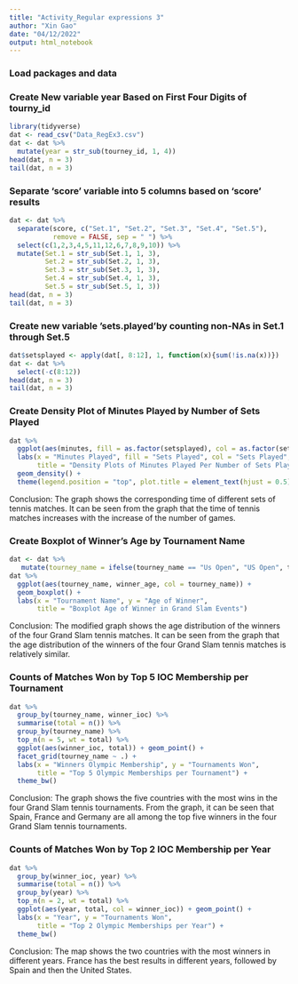 ```yaml
---
title: "Activity_Regular expressions 3"
author: "Xin Gao"
date: "04/12/2022"
output: html_notebook
---
```


### Load packages and data

### Create New variable year Based on First Four Digits of tourny_id

```r
library(tidyverse)
dat <- read_csv("Data_RegEx3.csv")
dat <- dat %>%
  mutate(year = str_sub(tourney_id, 1, 4))
head(dat, n = 3)
tail(dat, n = 3)
```

### Separate ‘score’ variable into 5 columns based on ‘score’ results

```r
dat <- dat %>%
  separate(score, c("Set.1", "Set.2", "Set.3", "Set.4", "Set.5"), 
           remove = FALSE, sep = " ") %>%
  select(c(1,2,3,4,5,11,12,6,7,8,9,10)) %>%
  mutate(Set.1 = str_sub(Set.1, 1, 3),
         Set.2 = str_sub(Set.2, 1, 3),
         Set.3 = str_sub(Set.3, 1, 3),
         Set.4 = str_sub(Set.4, 1, 3),
         Set.5 = str_sub(Set.5, 1, 3))
head(dat, n = 3)
tail(dat, n = 3)
```

### Create new variable ’sets.played’by counting non-NAs in Set.1 through Set.5

```r
dat$setsplayed <- apply(dat[, 8:12], 1, function(x){sum(!is.na(x))})
dat <- dat %>%
  select(-c(8:12))
head(dat, n = 3)
tail(dat, n = 3)
```

### Create Density Plot of Minutes Played by Number of Sets Played

```r
dat %>% 
  ggplot(aes(minutes, fill = as.factor(setsplayed), col = as.factor(setsplayed))) + 
  labs(x = "Minutes Played", fill = "Sets Played", col = "Sets Played",
       title = "Density Plots of Minutes Played Per Number of Sets Played") + 
  geom_density() + 
  theme(legend.position = "top", plot.title = element_text(hjust = 0.5))
```

Conclusion: The graph shows the corresponding time of different sets of tennis matches. It can be seen from the graph that the time of tennis matches increases with the increase of the number of games.

### Create Boxplot of Winner’s Age by Tournament Name
```r
dat <- dat %>%
   mutate(tourney_name = ifelse(tourney_name == "Us Open", "US Open", tourney_name))
dat %>%
  ggplot(aes(tourney_name, winner_age, col = tourney_name)) + 
  geom_boxplot() + 
  labs(x = "Tournament Name", y = "Age of Winner", 
       title = "Boxplot Age of Winner in Grand Slam Events")
```

Conclusion: The modified graph shows the age distribution of the winners of the four Grand Slam tennis matches. It can be seen from the graph that the age distribution of the winners of the four Grand Slam tennis matches is relatively similar.

### Counts of Matches Won by Top 5 IOC Membership per Tournament

```r
dat %>%
  group_by(tourney_name, winner_ioc) %>%
  summarise(total = n()) %>%
  group_by(tourney_name) %>% 
  top_n(n = 5, wt = total) %>%
  ggplot(aes(winner_ioc, total)) + geom_point() + 
  facet_grid(tourney_name ~ .) + 
  labs(x = "Winners Olympic Membership", y = "Tournaments Won", 
       title = "Top 5 Olympic Memberships per Tournament") + 
  theme_bw()
```

Conclusion: The graph shows the five countries with the most wins in the four Grand Slam tennis tournaments. From the graph, it can be seen that Spain, France and Germany are all among the top five winners in the four Grand Slam tennis tournaments.

### Counts of Matches Won by Top 2 IOC Membership per Year

```r
dat %>% 
  group_by(winner_ioc, year) %>%
  summarise(total = n()) %>%
  group_by(year) %>% 
  top_n(n = 2, wt = total) %>%
  ggplot(aes(year, total, col = winner_ioc)) + geom_point() + 
  labs(x = "Year", y = "Tournaments Won", 
       title = "Top 2 Olympic Memberships per Year") + 
  theme_bw()
```

Conclusion: The map shows the two countries with the most winners in different years. France has the best results in different years, followed by Spain and then the United States.